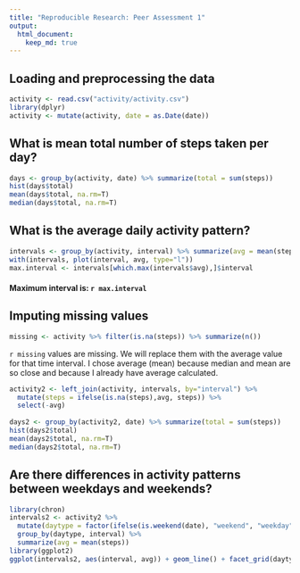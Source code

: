 ```yaml
---
title: "Reproducible Research: Peer Assessment 1"
output: 
  html_document:
    keep_md: true
---
```



## Loading and preprocessing the data
```r
activity <- read.csv("activity/activity.csv")
library(dplyr)
activity <- mutate(activity, date = as.Date(date))
```

## What is mean total number of steps taken per day?
```r
days <- group_by(activity, date) %>% summarize(total = sum(steps))
hist(days$total)
mean(days$total, na.rm=T)
median(days$total, na.rm=T)
```

## What is the average daily activity pattern?
```r
intervals <- group_by(activity, interval) %>% summarize(avg = mean(steps, na.rm=T))
with(intervals, plot(interval, avg, type="l"))
max.interval <- intervals[which.max(intervals$avg),]$interval
```

#### Maximum interval is: `r max.interval`

## Imputing missing values
```r
missing <- activity %>% filter(is.na(steps)) %>% summarize(n())
```
`r missing` values are missing.  We will replace them with the average value for that time interval.  I chose average (mean) because median and mean are so close and because I already have average calculated.
```r
activity2 <- left_join(activity, intervals, by="interval") %>% 
  mutate(steps = ifelse(is.na(steps),avg, steps)) %>%
  select(-avg)
  
days2 <- group_by(activity2, date) %>% summarize(total = sum(steps))
hist(days2$total)
mean(days2$total, na.rm=T)
median(days2$total, na.rm=T)
```


## Are there differences in activity patterns between weekdays and weekends?
```r
library(chron)
intervals2 <- activity2 %>% 
  mutate(daytype = factor(ifelse(is.weekend(date), "weekend", "weekday"))) %>%
  group_by(daytype, interval) %>%
  summarize(avg = mean(steps))
library(ggplot2)
ggplot(intervals2, aes(interval, avg)) + geom_line() + facet_grid(daytype ~ .)
```